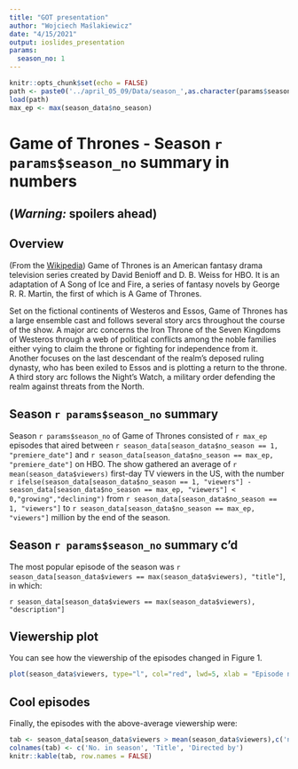 ```yaml
---
title: "GOT presentation"
author: "Wojciech Maślakiewicz"
date: "4/15/2021"
output: ioslides_presentation
params:
  season_no: 1
---
```


```r
knitr::opts_chunk$set(echo = FALSE)
path <- paste0('../april_05_09/Data/season_',as.character(params$season_no),'.RData')
load(path)
max_ep <- max(season_data$no_season)
```

# Game of Thrones - Season `r params$season_no` summary in numbers 

##  __(*Warning:* spoilers ahead)__ {data-background=img/got.jpg}


## Overview 

(From the [Wikipedia](https://en.wikipedia.org/wiki/Game_of_Thrones#Premise)) Game of Thrones is an American fantasy drama television series created by David Benioff and D. B. Weiss for HBO. It is an adaptation of A Song of Ice and Fire, a series of fantasy novels by George R. R. Martin, the first of which is A Game of Thrones.

Set on the fictional continents of Westeros and Essos, Game of Thrones has a large ensemble cast and follows several story arcs throughout the course of the show. A major arc concerns the Iron Throne of the Seven Kingdoms of Westeros through a web of political conflicts among the noble families either vying to claim the throne or fighting for independence from it. Another focuses on the last descendant of the realm's deposed ruling dynasty, who has been exiled to Essos and is plotting a return to the throne. A third story arc follows the Night's Watch, a military order defending the realm against threats from the North.


## Season `r params$season_no`  summary

Season `r params$season_no`  of Game of Thrones consisted of `r max_ep` episodes that aired between `r season_data[season_data$no_season == 1, "premiere_date"]` and `r season_data[season_data$no_season == max_ep, "premiere_date"]` on HBO. The show gathered an average of `r mean(season_data$viewers)` first-day TV viewers in the US, with the number `r ifelse(season_data[season_data$no_season == 1, "viewers"] - season_data[season_data$no_season == max_ep, "viewers"] < 0,"growing","declining")` from `r season_data[season_data$no_season == 1, "viewers"]` to `r season_data[season_data$no_season == max_ep, "viewers"]` million by the end of the season.

## Season `r params$season_no`  summary c'd

The most popular episode of the season was `r season_data[season_data$viewers == max(season_data$viewers), "title"]`, in which:

`r season_data[season_data$viewers == max(season_data$viewers), "description"]`

## Viewership plot

You can see how the viewership of the episodes changed in Figure 1.

```r
plot(season_data$viewers, type="l", col="red", lwd=5, xlab = "Episode number", ylab = "1st day TV viewers in the US (millions)")
```

## Cool episodes

Finally, the episodes with the above-average viewership were:
```r
tab <- season_data[season_data$viewers > mean(season_data$viewers),c('no_season','title','directed_by')]
colnames(tab) <- c('No. in season', 'Title', 'Directed by')
knitr::kable(tab, row.names = FALSE)
```